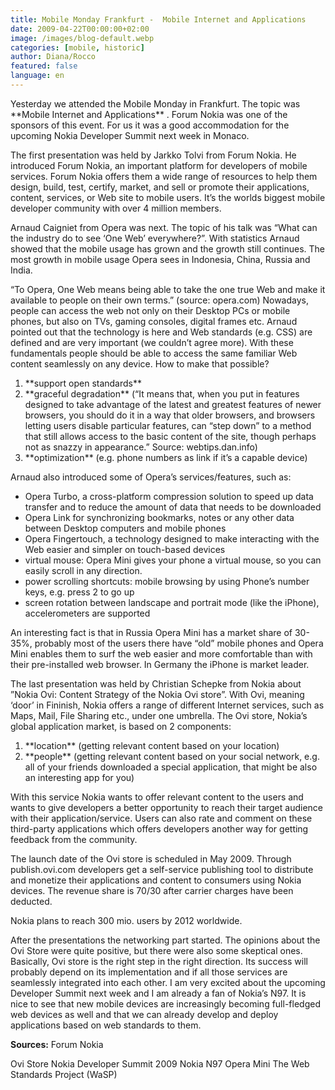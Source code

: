 ```yaml
---
title: Mobile Monday Frankfurt -  Mobile Internet and Applications
date: 2009-04-22T00:00:00+02:00
image: /images/blog-default.webp
categories: [mobile, historic]
author: Diana/Rocco
featured: false
language: en
---
```


<div class="entry-content">
Yesterday we attended the Mobile Monday in Frankfurt. The topic was **Mobile Internet and Applications** . Forum Nokia was one of the sponsors of this event. For us it was a good accommodation for the upcoming Nokia Developer Summit next week in Monaco.



The first presentation was held by Jarkko Tolvi from Forum Nokia. He introduced Forum Nokia, an important platform for developers of mobile services. Forum Nokia offers them a wide range of resources to help them design, build, test, certify, market, and sell or promote their applications, content, services, or Web site to mobile users. It’s the worlds biggest mobile developer community with over 4 million members.



Arnaud Caigniet from Opera was next. The topic of his talk was “What can the industry do to see ‘One Web’ everywhere?”. With statistics Arnaud showed that the mobile usage has grown and the growth still continues. The most growth in mobile usage Opera sees in Indonesia, China, Russia and India.

“To Opera, One Web means being able to take the one true Web and make it available to people on their own terms.” (source: opera.com) Nowadays, people can access the web not only on their Desktop PCs or mobile phones, but also on TVs, gaming consoles, digital frames etc. Arnaud pointed out that the technology is here and Web standards (e.g. CSS) are defined and are very important (we couldn’t agree more). With these fundamentals people should be able to access the same familiar Web content seamlessly on any device. How to make that possible?<ol>	<li>**support open standards** </li>	<li>**graceful degradation**  (“It means that, when you put in features designed to take advantage of the latest and greatest features of newer browsers, you should do it in a way that older browsers, and browsers letting users disable particular features, can “step down” to a method that still allows access to the basic content of the site, though perhaps not as snazzy in appearance.” Source: webtips.dan.info)</li>	<li>**optimization**  (e.g. phone numbers as link if it’s a capable device)</li></ol>

Arnaud also introduced some of Opera’s services/features, such as:<ul>	<li>Opera Turbo, a cross-platform compression solution to speed up data transfer and to reduce the amount of data that needs to be downloaded</li>	<li>Opera Link for synchronizing bookmarks, notes or any other data between Desktop computers and mobile phones</li>	<li>Opera Fingertouch, a technology designed to make interacting with the Web easier and simpler on touch-based devices</li>	<li>virtual mouse: Opera Mini gives your phone a virtual mouse, so you can easily scroll in any direction.</li>	<li>power scrolling shortcuts: mobile browsing by using Phone’s number keys, e.g. press 2 to go up</li>	<li>screen rotation between landscape and portrait mode (like the iPhone), accelerometers are supported</li></ul>

An interesting fact is that in Russia Opera Mini has a market share of 30-35%, probably most of the users there have “old” mobile phones and Opera Mini enables them to surf the web easier and more comfortable than with their pre-installed web browser. In Germany the iPhone is market leader.



The last presentation was held by Christian Schepke from Nokia about ”Nokia Ovi: Content Strategy of the Nokia Ovi store”. With Ovi, meaning ‘door’ in Fininish, Nokia offers a range of different Internet services, such as Maps, Mail, File Sharing etc., under one umbrella. The Ovi store, Nokia’s global application market, is based on 2 components:<ol>	<li>**location**  (getting relevant content based on your location)</li>	<li>**people**  (getting relevant content based on your social network, e.g. all of your friends downloaded a special application, that might be also an interesting app for you)</li></ol>

With this service Nokia wants to offer relevant content to the users and wants to give developers a better opportunity to reach their target audience with their application/service. Users can also rate and comment on these third-party applications which offers developers another way for getting feedback from the community.



The launch date of the Ovi store is scheduled in May 2009. Through publish.ovi.com developers get a self-service publishing tool to distribute and monetize their applications and content to consumers using Nokia devices. The revenue share is 70/30 after carrier charges have been deducted.



Nokia plans to reach 300 mio. users by 2012 worldwide.



After the presentations the networking part started. The opinions about the Ovi Store were quite positive, but there were also some skeptical ones. Basically, Ovi store is the right step in the right direction. Its success will probably depend on its implementation and if all those services are seamlessly integrated into each other. I am very excited about the upcoming Developer Summit next week and I am already a fan of Nokia’s N97. It is nice to see that new mobile devices are increasingly becoming full-fledged web devices as well and that we can already develop and deploy applications based on web standards to them.

**Sources:** Forum Nokia

Ovi StoreNokia Developer Summit 2009Nokia N97Opera MiniThe Web Standards Project (WaSP)
</div>

